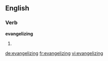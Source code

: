 
==English==

===Verb===
'''evangelizing'''

# {{present participle of|[[evangelize]]}}

[[de:evangelizing]]
[[fr:evangelizing]]
[[vi:evangelizing]]